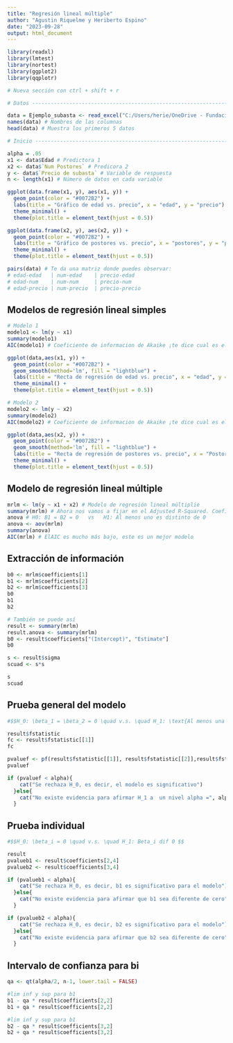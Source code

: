 ```yaml
---
title: "Regresión lineal múltiple"
author: "Agustin Riquelme y Heriberto Espino"
date: "2023-09-28"
output: html_document
---
```





```r
library(readxl)
library(lmtest)
library(nortest)
library(ggplot2)
library(qqplotr)

# Nueva sección con ctrl + shift + r

# Datos -------------------------------------------------------------------

data = Ejemplo_subasta <- read_excel("C:/Users/herie/OneDrive - Fundacion Universidad de las Americas Puebla/Semestre/5 Semestre/Econometria l/Bases de datos/Ejemplo subasta.xlsx")
names(data) # Nombres de las columnas
head(data) # Muestra los primeros 5 datos

# Inicio ------------------------------------------------------------------

alpha = .05
x1 <- data$Edad # Predictora 1
x2 <- data$`Num Postores` # Predicora 2
y <- data$`Precio de subasta` # Variable de respuesta
n <- length(x1) # Número de datos en cada variable
```


```r
ggplot(data.frame(x1, y), aes(x1, y)) +
  geom_point(color = "#0072B2") +
  labs(title = "Gráfico de edad vs. precio", x = "edad", y = "precio") +
  theme_minimal() +
  theme(plot.title = element_text(hjust = 0.5))
```



```r
ggplot(data.frame(x2, y), aes(x2, y)) +
  geom_point(color = "#0072B2") +
  labs(title = "Gráfico de postores vs. precio", x = "postores", y = "precio") +
  theme_minimal() +
  theme(plot.title = element_text(hjust = 0.5))
```


```r
pairs(data) # Te da una matriz donde puedes observar:
# edad-edad   | num-edad    | precio-edad
# edad-num    | num-num     | precio-num
# edad-precio | num-precio  | precio-precio
```

## Modelos de regresión lineal simples

```r
# Modelo 1
modelo1 <- lm(y ~ x1)
summary(modelo1)
AIC(modelo1) # Coeficiente de informacion de Akaike ¡te dice cual es el mejor modelo! Menor AIC es mejor

ggplot(data,aes(x1, y)) +
  geom_point(color = "#0072B2") +
  geom_smooth(method='lm', fill = "lightblue") + 
  labs(title = "Recta de regresión de edad vs. precio", x = "edad", y = "precio") +
  theme_minimal() +
  theme(plot.title = element_text(hjust = 0.5))
```


```r
# Modelo 2
modelo2 <- lm(y ~ x2)
summary(modelo2)
AIC(modelo2) # Coeficiente de informacion de Akaike ¡te dice cual es el mejor modelo! Menor AIC es mejor

ggplot(data,aes(x2, y)) +
  geom_point(color = "#0072B2") +
  geom_smooth(method='lm', fill = "lightblue") + 
  labs(title = "Recta de regresión de postores vs. precio", x = "Postores", y = "precio") +
  theme_minimal() +
  theme(plot.title = element_text(hjust = 0.5))
```

## Modelo de regresión lineal múltiple


```r
mrlm <- lm(y ~ x1 + x2) # Modelo de regresión lineal múltiplie
summary(mrlm) # Ahora nos vamos a fijar en el Adjusted R-Squared. Coeficiente de determinación. No le sacamos la raiz
anova # H0: B1 = B2 = 0   vs   H1: Al menos uno es distinto de 0
anova <- aov(mrlm)
summary(anova)
AIC(mrlm) # ElAIC es mucho más bajo, este es un mejor modelo

```


## Extracción de información

```r

b0 <- mrlm$coefficients[1]
b1 <- mrlm$coefficients[2]
b2 <- mrlm$coefficients[3]
b0
b1
b2

# También se puede así
result <- summary(mrlm)
result.anova <- summary(mrlm)
b0 <- result$coefficients["(Intercept)", "Estimate"]
b0

s <- result$sigma
scuad <- s*s

s
scuad

```



## Prueba general del modelo

```r
#$$H_0: \beta_1 = \beta_2 = 0 \quad v.s. \quad H_1: \text{Al menos una diferente}$$

result$fstatistic
fc <- result$fstatistic[[1]]
fc

pvaluef <- pf(result$fstatistic[[1]], result$fstatistic[[2]],result$fstatistic[[3]], lower.tail = FALSE)
pvaluef

if (pvaluef < alpha){
    cat("Se rechaza H_0, es decir, el modelo es significativo")
  }else{
    cat("No existe evidencia para afirmar H_1 a  un nivel alpha =", alpha)
  }

```



## Prueba individual

```r
#$$H_0: \beta_i = 0 \quad v.s. \quad H_1: Beta_i dif 0 $$

result
pvalueb1 <- result$coefficients[2,4]
pvalueb2 <- result$coefficients[3,4]

if (pvalueb1 < alpha){
    cat("Se rechaza H_0, es decir, b1 es significativo para el modelo")
  }else{
    cat("No existe evidencia para afirmar que b1 sea diferente de cero")
  }

if (pvalueb2 < alpha){
    cat("Se rechaza H_0, es decir, b2 es significativo para el modelo")
  }else{
    cat("No existe evidencia para afirmar que b2 sea diferente de cero")
  }
```


## Intervalo de confianza para bi

```r
qa <- qt(alpha/2, n-1, lower.tail = FALSE)

#lim inf y sup para b1
b1 - qa * result$coefficients[2,2]
b1 + qa * result$coefficients[2,2]

#lim inf y sup para b1
b2 - qa * result$coefficients[3,2]
b2 + qa * result$coefficients[3,2]
```

